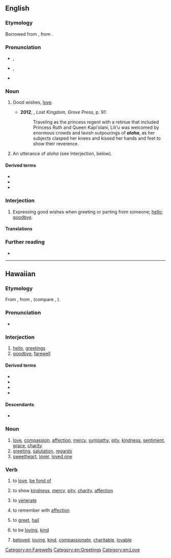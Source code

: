 {{also|Aloha}}
==English==
{{wikipedia}}

===Etymology===
Borrowed from {{bor|en|haw|aloha||[[love#Noun|love]]}}, from {{der|en|poz-pol-pro|*qarofa}}.

===Pronunciation===
* {{a|UK}} {{enPR|ə-lō’-(h)ə}}, {{IPA|en|/əˈləʊ.(h)ə/}}
* {{a|US}} {{enPR|ə-lō’-hä|ə-lō’-ə}}, {{IPA|en|/əˈloʊˌhɑ/|/əˈloʊ.ə/}}
* {{rhymes|en|əʊhɑː|əʊhə|əʊə}}

===Noun===
{{en-noun}}

# {{lb|en|Hawaii}} Good wishes, [[love]]. {{defdate|from 19th c.}}
#* '''2012''', {{w|Julia Flynn Siler}}, ''Lost Kingdom, Grove Press'', p. 91:
#*: Traveling as the princess regent with a retinue that included Princess Ruth and Queen Kapi‘olani, Lili‘u was welcomed by enormous crowds and lavish outpourings of '''''aloha''''', as her subjects clasped her knees and kissed her hands and feet to show their reverence.
# {{lb|en|Hawaii}} An utterance of ''aloha'' (see Interjection, below). {{defdate|from 19th c.}}

====Derived terms====
* {{l|en|aloha shirt}}
* {{l|en|aloha spirit}}
* {{l|en|Aloha State}}

===Interjection===
{{en-interj}}

# {{lb|en|chiefly|Hawaii}} Expressing good wishes when greeting or parting from someone; [[hello]]; [[goodbye]]. {{defdate|from 19th c.}}

====Translations====
{{trans-see|hello}}

{{trans-see|goodbye}}

===Further reading===
* {{R:OneLook|aloha}}

[[Category:en:Farewells]]
[[Category:en:Greetings]]
[[Category:en:Love]]

----

==Hawaiian==

===Etymology===
From {{inh|haw|poz-pol-pro|*qarofa}}, from {{inh|haw|poz-pro|*qaʀəp}}, (compare {{cog|jv|arep||desire}}, {{cog|ms|harap||hope}}).

===Pronunciation===
* {{haw-IPA}}
{{rfap|haw|}}

===Interjection===
{{haw-intj}}

# [[hello]], [[greetings]]
# [[goodbye]], [[farewell]]

====Derived terms====
* {{l|haw|aloha kakahiaka}}
* {{l|haw|aloha awakea}}
* {{l|haw|aloha ʻauinalā}}
* {{l|haw|aloha ahiahi}}

====Descendants====
* {{desc|bor=1|en|aloha}}

===Noun===
{{haw-noun}}

# [[love]], [[compassion]], [[affection]], [[mercy]], [[sympathy]], [[pity]], [[kindness]], [[sentiment]], [[grace]], [[charity]]
# [[greeting]], [[salutation]], [[regards]]
# [[sweetheart]], [[lover]], [[loved one]]

===Verb===
{{haw-verb|t}}

# {{lb|haw|transitive}} to [[love]], [[be fond of]]
# {{lb|haw|transitive}} to show [[kindness]], [[mercy]], [[pity]], [[charity]], [[affection]]
# {{lb|haw|transitive}} to [[venerate]]
# {{lb|haw|transitive}} to remember with [[affection]]
# {{lb|haw|transitive}} to [[greet]], [[hail]]
# {{lb|haw|stative}} to be [[loving]], [[kind]]
# {{lb|haw|stative}} [[beloved]], [[loving]], [[kind]], [[compassionate]], [[charitable]], [[lovable]]